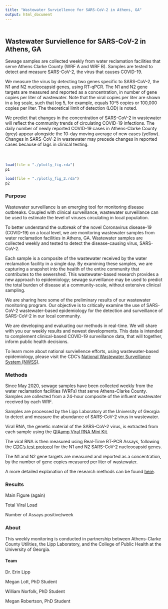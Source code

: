 ```yaml
---
title: "Wastewater Surviellence for SARS-CoV-2 in Athens, GA"
output: html_document
---
```


<div style="margin-bottom:50px;">
</div>

## Wastewater Surviellence for SARS-CoV-2 in Athens, GA {.tabset}

Sewage samples are collected weekly from water reclamation facilities that serve Athens Clarke County (WRF A and WRF B). Samples are tested to detect and measure SARS-CoV-2, the virus that causes COVID-19. 

We measure the virus by detecting two genes specific to SARS-CoV-2, the N1 and N2 nucleocapsid genes, using RT-qPCR. The N1 and N2 gene targets are measured and reported as a concentration, in number of gene copies per liter of wastewater. Note that the viral copies per liter are shown in a log scale, such that log 5, for example, equals 10^5 copies or 100,000 copies per liter. The theoretical limit of detection (LOD) is noted.

We predict that changes in the concentration of SARS-CoV-2 in wastewater will reflect the community trends of circulating COVID-19 infections. The daily number of newly reported COVID-19 cases in Athens-Clarke County (grey) appear alongside the 10-day moving average of new cases (yellow). Changes in SARS-CoV-2 in wastewater may precede changes in reported cases because of lags in clinical testing.


<div style="margin-bottom:50px;">
</div>

```r
load(file = "./plotly_fig.rda")
p1
```


```r
load(file = "./plotly_fig_2.rda")
p2
```
### Purpose

Wastewater surveillance is an emerging tool for monitoring disease outbreaks. Coupled with clinical surveillance, wastewater surveillance can be used to estimate the level of viruses circulating in local population. 

To better understand the outbreak of the novel Coronavirus disease-19 (COVID-19) on a local level, we are monitoring wastewater samples from water reclamation facilities in Athens, GA. Wastewater samples are collected weekly and tested to detect the disease-causing virus, SARS-CoV-2. 

Each sample is a composite of the wastewater received by the water reclamation facility in a single day. By examining these samples, we are capturing a snapshot into the health of the entire community that contributes to the sewershed. This wastewater-based research provides a new approach to epidemiology; sewage surveillance may be used to predict the total burden of disease at a community-scale, without extensive clinical sampling.

We are sharing here some of the preliminary results of our wastewater monitoring program. Our objective is to critically examine the use of SARS-CoV-2 wastewater-based epidemiology for the detection and surveillance of SARS-CoV-2 in our local community. 

We are developing and evaluating our methods in real-time. We will share with you our weekly results and newest developments. This data is intended to complement clinical-based COVID-19 surveillance data, that will together, inform public health decisions.

To learn more about national surviellence efforts, using wastewater-based epidemiology, please visit the CDC's [National Wastewater Surveillance System (NWSS)](https://www.cdc.gov/coronavirus/2019-ncov/cases-updates/wastewater-surveillance.html). 


### Methods

Since May 2020, sewage samples have been collected weekly from the water reclamation facilities (WRFs) that serve Athens-Clarke County. Samples are collected from a 24-hour composite of the influent wastewater received by each WRF. 

Samples are processed by the Lipp Laboratory at the University of Georgia to detect and measure the abundance of SARS-CoV-2 virus in wastewater. 

Viral RNA, the genetic material of the SARS-CoV-2 virus, is extracted from each sample using the [QIAamp Viral RNA Mini Kit](https://www.qiagen.com/us/products/diagnostics-and-clinical-research/sample-processing/qiaamp-viral-rna-mini-kit/#orderinginformation). 

The viral RNA is then measured using Real-Time RT-PCR Assays, following the [CDC’s test protocol](https://www.cdc.gov/sars/guidance/f-lab/assays.html) for the N1 and N2 SARS-CoV-2 nucleocapsid genes. 

The N1 and N2 gene targets are measured and reported as a concentration, by the number of gene copies measured per liter of wastewater.

A more detailed explanation of the research methods can be found [here](https://docs.google.com/document/d/1vvRGrvR5iF3P6d40tKPjUpOZBBKGz_OZAr9Z5xJiCKw/edit?usp=sharing).


### Results

Main Figure (again)

Total Viral Load 

Number of Assays positive/week


### About

This weekly monitoring is conducted in partnership between Athens-Clarke County Utilities, the Lipp Laboratory, and the College of Public Health at the University of Georgia.

#### Team 

Dr. Erin Lipp

Megan Lott, PhD Student

William Norfolk, PhD Student 

Megan Robertson, PhD Student 
